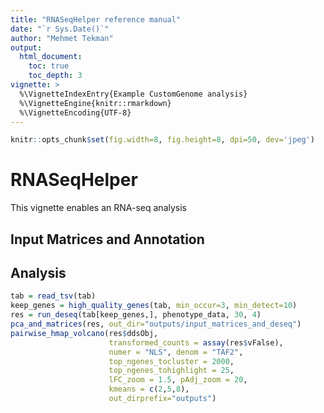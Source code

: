 ```yaml
---
title: "RNASeqHelper reference manual"
date: "`r Sys.Date()`"
author: "Mehmet Tekman"
output:
  html_document:
    toc: true
    toc_depth: 3
vignette: >
  %\VignetteIndexEntry{Example CustomGenome analysis}
  %\VignetteEngine{knitr::rmarkdown}
  %\VignetteEncoding{UTF-8}
---
```

\tableofcontents
```r
knitr::opts_chunk$set(fig.width=8, fig.height=8, dpi=50, dev='jpeg') 
```

# RNASeqHelper

This vignette enables an RNA-seq analysis


## Input Matrices and Annotation



## Analysis


```R
tab = read_tsv(tab)
keep_genes = high_quality_genes(tab, min_occur=3, min_detect=10)
res = run_deseq(tab[keep_genes,], phenotype_data, 30, 4)
pca_and_matrices(res, out_dir="outputs/input_matrices_and_deseq")
pairwise_hmap_volcano(res$ddsObj,
                      transformed_counts = assay(res$vFalse),
                      numer = "NLS", denom = "TAF2",
                      top_ngenes_tocluster = 2000,
                      top_ngenes_tohighlight = 25,
                      lFC_zoom = 1.5, pAdj_zoom = 20,
                      kmeans = c(2,5,8),
                      out_dirprefix="outputs")
```
